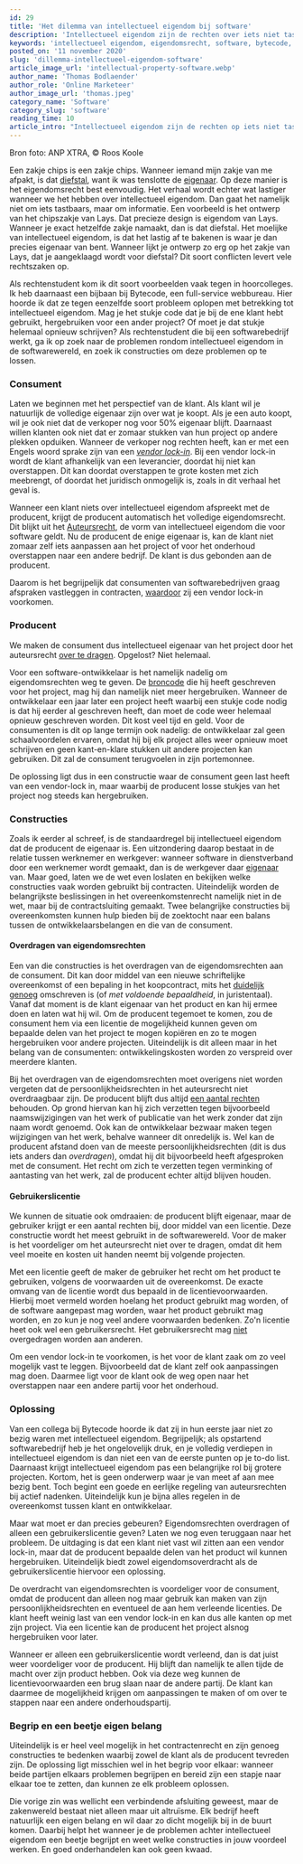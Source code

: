 ```yaml
---
id: 29
title: 'Het dilemma van intellectueel eigendom bij software'
description: 'Intellectueel eigendom zijn de rechten over iets niet tastsbaars, zoals muziek, merken, uitvindingen en informatie. Recht over een stukje informatie, hoe werkt dat? Wil je als klant liever alle rechten of is het handig om bepaalde rechten bij de producent te laten? Lees het hier!'
keywords: 'intellectueel eigendom, eigendomsrecht, software, bytecode, bytecodeagency'
posted_on: '11 november 2020'
slug: 'dillemma-intellectueel-eigendom-software'
article_image_url: 'intellectual-property-software.webp'
author_name: 'Thomas Bodlaender'
author_role: 'Online Marketeer'
author_image_url: 'thomas.jpeg'
category_name: 'Software'
category_slug: 'software'
reading_time: 10
article_intro: "Intellectueel eigendom zijn de rechten op iets niet tastsbaars, zoals muziek, ontwerpen, maar ook informatie en software. Recht over een stukje informatie, hoe werkt dat? Wil je als klant liever alle rechten of is het handig om bepaalde rechten bij de producent te laten?"
---
```


Bron foto: ANP XTRA, © Roos Koole

Een zakje chips is een zakje chips.  Wanneer iemand mijn zakje van me afpakt, is dat [diefstal](https://wetten.overheid.nl/jci1.3:c:BWBR0001854&boek=Tweede&titeldeel=XXII&artikel=310&z=2020-07-25&g=2020-07-25
), want ik was tenslotte de [eigenaar](https://wetten.overheid.nl/jci1.3:c:BWBR0005288&boek=5&titeldeel=1&artikel=1&z=2018-09-19&g=2018-09-19
). Op deze manier is het eigendomsrecht best eenvoudig. Het verhaal wordt echter wat lastiger wanneer we het hebben over intellectueel eigendom. Dan gaat het namelijk niet om iets tastbaars, maar om informatie. Een voorbeeld is het ontwerp van het chipszakje van Lays. Dat precieze design is eigendom van Lays. Wanneer je exact hetzelfde zakje namaakt, dan is dat diefstal. Het moelijke van intellectueel eigendom, is dat het lastig af te bakenen is waar je dan precies eigenaar van bent. Wanneer lijkt je ontwerp zo erg op het zakje van Lays, dat je aangeklaagd wordt voor diefstal? Dit soort conflicten levert vele rechtszaken op.

Als rechtenstudent kom ik dit soort voorbeelden vaak tegen in hoorcolleges. Ik heb daarnaast een bijbaan bij Bytecode, een full-service webbureau. Hier hoorde ik dat ze tegen eenzelfde soort probleem oplopen met betrekking tot intellectueel eigendom. Mag je het stukje code dat je bij de ene klant hebt gebruikt, hergebruiken voor een ander project? Of moet je dat stukje helemaal opnieuw schrijven? Als rechtenstudent die bij een softwarebedrijf werkt, ga ik op zoek naar de problemen rondom intellectueel eigendom in de softwarewereld, en zoek ik constructies om deze  problemen op te lossen.

### Consument
Laten we beginnen met het perspectief van de klant. Als klant wil je natuurlijk de volledige eigenaar zijn over wat je koopt. Als je een auto koopt, wil je ook niet dat de verkoper nog voor 50% eigenaar blijft. Daarnaast willen klanten ook niet dat er zomaar stukken van hun project op andere plekken opduiken. Wanneer de verkoper nog rechten heeft, kan er met een Engels woord sprake zijn van een *[vendor lock-in](https://www.globalorange.nl/vendor-lock-in-en-voorkomen)*. Bij een vendor lock-in wordt de klant afhankelijk van een leverancier, doordat hij niet kan overstappen. Dit kan doordat overstappen te grote kosten met zich meebrengt, of doordat het juridisch onmogelijk is, zoals in dit verhaal het geval is.

Wanneer een klant  niets over intellectueel eigendom afspreekt met de producent, krijgt de producent automatisch het volledige eigendomsrecht. Dit blijkt uit het [Auteursrecht](https://wetten.overheid.nl/jci1.3:c:BWBR0001886&hoofdstuk=I&paragraaf=1&artikel=1&z=2018-10-11&g=2018-10-11
), de vorm van intellectueel eigendom die voor software geldt. Nu de producent de enige eigenaar is,  kan de klant niet zomaar zelf iets aanpassen aan het project of voor het onderhoud overstappen naar een andere bedrijf. De klant is dus gebonden aan de producent.

Daarom is het begrijpelijk dat consumenten van softwarebedrijven graag afspraken vastleggen in contracten, [waardoor](https://wetten.overheid.nl/jci1.3:c:BWBR0001886&hoofdstuk=I&paragraaf=1&artikel=2&z=2018-10-11&g=2018-10-11
) zij een vendor lock-in voorkomen.

### Producent
We maken de consument dus intellectueel eigenaar van het project door het auteursrecht [over te dragen](https://wetten.overheid.nl/jci1.3:c:BWBR0001886&hoofdstuk=I&paragraaf=1&artikel=2&z=2018-10-11&g=2018-10-11
). Opgelost? Niet helemaal.

Voor een software-ontwikkelaar is het namelijk nadelig om  eigendomsrechten weg te geven. De [broncode](https://nl.wikipedia.org/wiki/Broncode) die hij heeft geschreven voor het project, mag hij dan namelijk niet meer hergebruiken. Wanneer de ontwikkelaar een jaar later een project heeft waarbij een stukje code nodig is dat hij eerder al geschreven heeft, dan moet de code weer helemaal opnieuw geschreven worden. Dit kost veel tijd en geld. Voor de consumenten is dit op lange termijn ook nadelig: de ontwikkelaar zal geen schaalvoordelen ervaren, omdat hij bij elk project alles weer opnieuw moet schrijven en geen kant-en-klare stukken uit andere projecten kan gebruiken. Dit zal de consument terugvoelen in zijn portemonnee.

De oplossing ligt dus in een constructie waar de consument geen last heeft van een vendor-lock in, maar waarbij de producent losse stukjes van het project nog steeds kan hergebruiken.

### Constructies
Zoals ik eerder al schreef, is de standaardregel bij intellectueel eigendom dat de producent de eigenaar is. Een uitzondering daarop bestaat in de relatie tussen werknemer en werkgever: wanneer software in dienstverband door een werknemer wordt gemaakt, dan is de werkgever daar [eigenaar](https://wetten.overheid.nl/jci1.3:c:BWBR0001886&hoofdstuk=I&paragraaf=2&artikel=7&z=2018-10-11&g=2018-10-11) van. Maar goed, laten we de wet even loslaten en bekijken welke constructies vaak worden gebruikt bij contracten. Uiteindelijk worden de belangrijkste beslissingen in het overeenkomstenrecht namelijk niet in de wet, maar bij de contractsluiting gemaakt. Twee belangrijke constructies bij overeenkomsten kunnen hulp bieden bij de zoektocht naar een balans tussen de ontwikkelaarsbelangen en die van de consument.

#### Overdragen van eigendomsrechten
Een van die constructies is het overdragen van de eigendomsrechten aan de consument. Dit kan door middel van een nieuwe schriftelijke overeenkomst of een bepaling in het koopcontract, mits het [duidelijk genoeg](https://wetten.overheid.nl/jci1.3:c:BWBR0005291&boek=3&titeldeel=4&afdeling=2&artikel=84&z=2016-07-01&g=2016-07-01) omschreven is (of *met voldoende bepaaldheid*, in juristentaal). Vanaf dat moment is de klant eigenaar van het product en kan hij ermee doen en laten wat hij wil. Om de producent tegemoet te komen, zou de consument hem via een licentie de mogelijkheid kunnen geven om bepaalde delen van het project te mogen kopiëren en zo te mogen hergebruiken voor andere projecten. Uiteindelijk is dit alleen maar in het belang van de consumenten: ontwikkelingskosten worden zo verspreid over meerdere klanten.

Bij het overdragen van de eigendomsrechten moet overigens niet worden vergeten dat de persoonlijkheidsrechten in het auteursrecht niet overdraagbaar zijn. De producent blijft dus altijd [een aantal rechten](https://wetten.overheid.nl/jci1.3:c:BWBR0001886&hoofdstuk=I&paragraaf=6&artikel=25&z=2018-10-11&g=2018-10-11) behouden. Op grond hiervan kan hij zich verzetten tegen bijvoorbeeld naamswijzigingen van het werk of publicatie van het werk zonder dat zijn naam wordt genoemd. Ook kan de ontwikkelaar bezwaar maken tegen wijzigingen van het werk, behalve wanneer dit onredelijk is. Wel kan de producent afstand doen van de meeste persoonlijkheidsrechten (dit is dus iets anders dan *overdragen*), omdat hij dit bijvoorbeeld heeft afgesproken met de consument. Het recht om zich te verzetten tegen verminking of aantasting van het werk, zal de producent echter altijd blijven houden.

#### Gebruikerslicentie

We kunnen de situatie ook omdraaien: de producent blijft eigenaar, maar de gebruiker krijgt er een aantal rechten bij, door middel van een licentie. Deze constructie wordt het meest gebruikt in de softwarewereld. Voor de maker is het voordeliger om het auteursrecht niet over te dragen, omdat dit hem veel moeite en kosten uit handen neemt bij volgende projecten.

Met een licentie geeft de maker de gebruiker het recht om het product te gebruiken, volgens de voorwaarden uit de overeenkomst. De exacte omvang van de licentie wordt dus bepaald in de licentievoorwaarden. Hierbij moet vermeld worden hoelang het product gebruikt mag worden, of de software aangepast mag worden, waar het product gebruikt mag worden, en zo kun je nog veel andere voorwaarden bedenken. Zo'n licentie heet ook wel een gebruikersrecht. Het gebruikersrecht mag [niet](https://www.dirkzwager.nl/kennis/artikelen/it-contracten-deel-14-intellectuele-eigendom/) overgedragen worden aan anderen.

Om een vendor lock-in te voorkomen, is het voor de klant zaak om zo veel mogelijk vast te leggen. Bijvoorbeeld dat de klant zelf ook aanpassingen mag doen. Daarmee ligt voor de klant ook de weg open naar het overstappen naar een andere partij voor het onderhoud.

### Oplossing
Van een collega bij Bytecode hoorde ik dat zij in hun eerste jaar niet zo bezig waren met intellectueel eigendom. Begrijpelijk; als opstartend softwarebedrijf heb je het ongelovelijk druk, en je volledig verdiepen in intellectueel eigendom is dan  niet een van de eerste punten op je to-do list. Daarnaast krijgt intellectueel eigendom pas een belangrijke rol bij grotere projecten. Kortom, het is geen onderwerp waar je van meet af aan mee bezig bent. Toch begint een goede en eerlijke regeling van auteursrechten bij actief nadenken. Uiteindelijk kun je bijna alles regelen in de overeenkomst tussen klant en ontwikkelaar.

Maar wat moet er dan precies gebeuren? Eigendomsrechten overdragen of alleen een gebruikerslicentie geven? Laten we nog even teruggaan naar het probleem. De uitdaging is dat een klant niet vast wil zitten aan een vendor lock-in, maar dat de producent bepaalde delen van het product wil kunnen hergebruiken. Uiteindelijk biedt zowel eigendomsoverdracht als de gebruikerslicentie hiervoor een oplossing.

De overdracht van eigendomsrechten is voordeliger voor de consument, omdat de producent dan alleen nog maar gebruik kan maken van zijn persoonlijkheidsrechten en eventueel de aan hem verleende licenties. De klant heeft weinig last van een vendor lock-in en kan dus alle kanten op met zijn project. Via een licentie kan de producent het project alsnog hergebruiken voor later.

Wanneer er alleen een gebruikerslicentie wordt verleend, dan is dat juist weer voordeliger voor de producent. Hij blijft dan namelijk te allen tijde de macht over zijn product hebben. Ook via deze weg kunnen de licentievoorwaarden een brug slaan naar de andere partij. De klant kan daarmee de mogelijkheid krijgen om aanpassingen te maken of om over te stappen naar een andere onderhoudspartij.

### Begrip en een beetje eigen belang

Uiteindelijk is er heel veel mogelijk in het contractenrecht en zijn genoeg constructies te bedenken waarbij zowel de klant als de producent tevreden zijn. De oplossing ligt  misschien wel in het begrip voor elkaar: wanneer beide partijen elkaars problemen begrijpen en bereid zijn een stapje naar elkaar toe te zetten, dan kunnen ze elk probleem oplossen.

Die vorige zin was wellicht een verbindende afsluiting geweest, maar de zakenwereld bestaat niet alleen maar uit altruïsme. Elk bedrijf heeft natuurlijk een eigen belang en wil daar zo dicht mogelijk bij in de buurt komen. Daarbij helpt het wanneer je de problemen achter intellectueel eigendom een beetje begrijpt en weet welke constructies in jouw voordeel werken. En goed onderhandelen kan ook geen kwaad.

